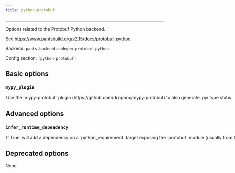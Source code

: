 ```yaml
---
title: python-protobuf
---
```



---

Options related to the Protobuf Python backend.

See https://www.pantsbuild.org/v2.15/docs/protobuf-python.

Backend: <span className="color--primary">`pants.backend.codegen.protobuf.python`</span>

Config section: <span className="color--primary">`[python-protobuf]`</span>

<span className={styles.options}>

## Basic options

### `mypy_plugin`

<Option
  cli_repr={`--[no-]python-protobuf-mypy-plugin`}
  env_repr='PANTS_PYTHON_PROTOBUF_MYPY_PLUGIN'
  default_repr={`False`}
>
Use the `mypy-protobuf` plugin (https://github.com/dropbox/mypy-protobuf) to also generate .pyi type stubs.
</Option>

## Advanced options

### `infer_runtime_dependency`

<Option
  cli_repr={`--[no-]python-protobuf-infer-runtime-dependency`}
  env_repr='PANTS_PYTHON_PROTOBUF_INFER_RUNTIME_DEPENDENCY'
  default_repr={`True`}
>
If True, will add a dependency on a `python_requirement` target exposing the `protobuf` module (usually from the `protobuf` requirement). If the `protobuf_source` target sets `grpc=True`, will also add a dependency on the `python_requirement` target exposing the `grpcio` module.

If `[python].enable_resolves` is set, Pants will only infer dependencies on `python_requirement` targets that use the same resolve as the particular `protobuf_source` / `protobuf_sources` target uses, which is set via its `python_resolve` field.

Unless this option is disabled, Pants will error if no relevant target is found or if more than one is found which causes ambiguity.
</Option>

## Deprecated options

None

</span>